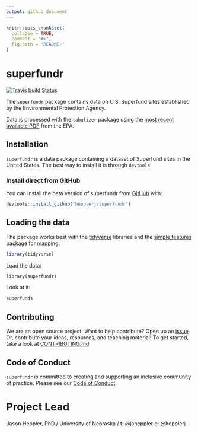 ```yaml
---
output: github_document
---
```


<!-- README.md is generated from README.Rmd. Please edit that file -->

```r
knitr::opts_chunk$set(
  collapse = TRUE,
  comment = "#>",
  fig.path = "README-"
)
```

# superfundr

<!-- badges: start -->
[![Travis build Status](https://travis-ci.org/hepplerj/superfunds.svg?branch=master)](https://travis-ci.org/hepplerj/superfunds)
<!-- badges: end -->

The `superfundr` package contains data on U.S. Superfund sites established by the Environmental Protection Agency. 

Data is processed with the `tabulizer` package using the [most recent available PDF](https://www.epa.gov/superfund/superfund-data-and-reports) from the EPA.

## Installation

`superfundr` is a data package containing a dataset of Superfund sites in the United States. The best way to install it is through `devtools`.

### Install direct from GitHub

You can install the beta version of superfundr from [GitHub](https://github.com/hepplerj/superfundr) with:

``` r
devtools::install_github("hepplerj/superfundr")
```

## Loading the data

The package works best with the [tidyverse](http://tidyverse.org/) libraries and the [simple features](https://r-spatial.github.io/sf/index.html) package for mapping.

```r
library(tidyverse)
```

Load the data:

```r
library(superfundr)
```

Look at it:

```r
superfunds
```

## Contributing

We are an open source project. Want to help contribute? Open up an [issue](https://github.com/superfundr/resources/issues). Or, contribute your ideas, resources, and teaching material! To get started, take a look at [CONTRIBUTING.md](CONTRIBUTING.md).

## Code of Conduct

`superfundr` is committed to creating and supporting an inclusive community of practice. Please see our [Code of Conduct](CODE_OF_CONDUCT.md).

# Project Lead

Jason Heppler, PhD / University of Nebraska / t: @jaheppler g: @hepplerj
